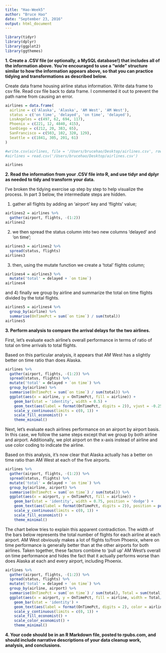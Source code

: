 ---
title: "Hao-Week5"
author: "Bruce Hao"
date: "September 23, 2016"
output: html_document
---

```{r message=FALSE, warning=FALSE}
library(tidyr)
library(dplyr)
library(ggplot2)
library(ggthemes)
```

**1. Create a .CSV file (or optionally, a MySQL database!) that includes all of the information above. You’re encouraged to use a “wide” structure similar to how the information appears above, so that you can practice tidying and transformations as described below.**

Create data frame housing airline status information. Write data frame to csv file. Read csv file back to data frame. I commented it out to prevent the path name from causing an error.

```{r}
airlines = data.frame(
  airline = c('Alaska', 'Alaska', 'AM West', 'AM West'),
  status = c('on time', 'delayed', 'on time', 'delayed'),
  LosAngeles = c(497, 62, 694, 117),
  Phoenix = c(221, 12, 4840, 415),
  SanDiego = c(212, 20, 383, 65),
  SanFrancisco = c(503, 102, 320, 129),
  Seattle = c(1841, 305, 201, 61)
)

#write.csv(airlines, file = '/Users/brucehao/Desktop/airlines.csv', row.names = F)
#airlines = read.csv('/Users/brucehao/Desktop/airlines.csv')

airlines
```


**2. Read the information from your .CSV file into R, and use tidyr and dplyr as needed to tidy and transform your data.**

I've broken the tidying exercise up step by step to help visualize the process. In part 3 below, the intermediate steps are hidden.

1) gather all flights by adding an 'airport' key and 'flights' value; 

```{r}
airlines2 = airlines %>% 
  gather(airport, flights, -(1:2)) 
airlines2
```

2) we then spread the status column into two new columns 'delayed' and 'on time'; 

```{r}
airlines3 = airlines2 %>% 
  spread(status, flights) 
airlines3
```

3) then, using the mutate function we create a 'total' flights column; 

```{r}
airlines4 = airlines3 %>%
  mutate('total' = delayed + `on time`) 
airlines4
```

and 4) finally we group by airline and summarize the total on time flights divided by the total flights.
```{r}
airlines5 = airlines4 %>%
  group_by(airline) %>% 
  summarise(OnTimePct = sum(`on time`) / sum(total))
airlines5
```


**3. Perform analysis to compare the arrival delays for the two airlines.**

First, let's evaluate each airline's overall performance in terms of ratio of total on time arrivals to total flights. 

Based on this particular analysis, it appears that AM West has a slightly better on time ratio than does Alaska.

```{r fig.height=3}
airlines %>% 
  gather(airport, flights, -(1:2)) %>% 
  spread(status, flights) %>%
  mutate('total' = delayed + `on time`) %>%
  group_by(airline) %>% 
  summarise(OnTimePct = sum(`on time`) / sum(total)) %>%
  ggplot(aes(x = airline, y = OnTimePct, fill = airline)) + 
    geom_bar(stat = 'identity', width = 0.5) + 
    geom_text(aes(label = format(OnTimePct, digits = 2)), vjust = -0.25) + 
    scale_y_continuous(limits = c(0, 1)) +
    scale_fill_economist() +
    theme_minimal()
```

Next, let's evaluate each airlines performance on an airport by airport basis. In this case, we follow the same steps except that we group by both airline and airport. Additionally, we plot airport on the x-axis instead of airline and use color coding to indicate the airline. 

Based on this analysis, it's now clear that Alaska actually has a better on time ratio than AM West at each of the five airports. 

```{r fig.height=3}
airlines %>% 
  gather(airport, flights, -(1:2)) %>% 
  spread(status, flights) %>%
  mutate('total' = delayed + `on time`) %>%
  group_by(airline, airport) %>% 
  summarise(OnTimePct = sum(`on time`) / sum(total)) %>%
  ggplot(aes(x = airport, y = OnTimePct, fill = airline)) + 
    geom_bar(stat = 'identity', width = 0.75, position = 'dodge') + 
    geom_text(aes(label = format(OnTimePct, digits = 2)), position = position_dodge(width=0.75), vjust = -0.25) +
    scale_y_continuous(limits = c(0, 1)) +
    scale_fill_economist() +
    theme_minimal()
```

The chart below tries to explain this apparent contradiction. The width of the bars below represents the total number of flights for each airline at each airport. AM West obviously makes a lot of flights to/from Phoenix, where on time performance is generally better than at the other airports for both airlines. Taken together, these factors combine to 'pull up' AM West's overall on time performance and hides the fact that it actually performs worse than does Alaska at each and every airport, including Phoenix. 

```{r fig.height=3, warning=FALSE}
airlines %>% 
  gather(airport, flights, -(1:2)) %>% 
  spread(status, flights) %>%
  mutate('total' = delayed + `on time`) %>%
  group_by(airline, airport) %>% 
  summarise(OnTimePct = sum(`on time`) / sum(total), Total = sum(total)) %>%
  ggplot(aes(x = airport, y = OnTimePct, fill = airline, width = Total/5000)) + 
    geom_bar(stat = 'identity') + 
    geom_text(aes(label = format(OnTimePct, digits = 2), color = airline), position = position_dodge(width=0.75), vjust = -0.25) +
    scale_y_continuous(limits = c(0, 1)) +
    scale_fill_economist() +
    scale_color_economist() +
    theme_minimal()
```


**4. Your code should be in an R Markdown file, posted to rpubs.com, and should include narrative descriptions of your data cleanup work, analysis, and conclusions.**

